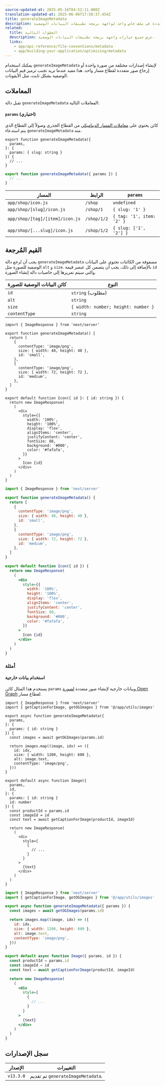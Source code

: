 ```yaml
---
source-updated-at: 2025-05-16T04:52:11.000Z
translation-updated-at: 2025-06-06T17:58:37.454Z
title: generateImageMetadata
description: تعلم كيفية إنشاء صور متعددة في ملف خاص واحد لواجهة برمجة تطبيقات البيانات الوصفية (Metadata API).
related:
  title: الخطوات التالية
  description: عرض جميع خيارات واجهة برمجة تطبيقات البيانات الوصفية.
  links:
    - app/api-reference/file-conventions/metadata
    - app/building-your-application/optimizing/metadata
---
```


يمكنك استخدام `generateImageMetadata` لإنشاء إصدارات مختلفة من صورة واحدة أو إرجاع صور متعددة لقطاع مسار واحد. هذا مفيد عندما تريد تجنب ترميز قيم البيانات الوصفية بشكل ثابت، مثل الأيقونات.

## المعاملات

تقبل دالة `generateImageMetadata` المعاملات التالية:

#### `params` (اختياري)

كائن يحتوي على [معاملات المسار الديناميكي](/docs/app/building-your-application/routing/dynamic-routes) من القطاع الجذري وصولاً إلى القطاع الذي يتم استدعاء `generateImageMetadata` منه.

```tsx filename="icon.tsx" switcher
export function generateImageMetadata({
  params,
}: {
  params: { slug: string }
}) {
  // ...
}
```

```jsx filename="icon.js" switcher
export function generateImageMetadata({ params }) {
  // ...
}
```

| المسار                           | الرابط         | `params`                  |
| ------------------------------- | ----------- | ------------------------- |
| `app/shop/icon.js`              | `/shop`     | `undefined`               |
| `app/shop/[slug]/icon.js`       | `/shop/1`   | `{ slug: '1' }`           |
| `app/shop/[tag]/[item]/icon.js` | `/shop/1/2` | `{ tag: '1', item: '2' }` |
| `app/shop/[...slug]/icon.js`    | `/shop/1/2` | `{ slug: ['1', '2'] }`    |

## القيم المُرجعة

يجب أن تُرجع دالة `generateImageMetadata` مصفوفة من الكائنات تحتوي على البيانات الوصفية للصورة مثل `alt` و `size`. بالإضافة إلى ذلك، يجب أن يتضمن كل عنصر قيمة `id` والتي سيتم تمريرها إلى خاصيات دالة إنشاء الصورة.

| كائن البيانات الوصفية للصورة | النوع                                |
| --------------------- | ----------------------------------- |
| `id`                  | `string` (مطلوب)                 |
| `alt`                 | `string`                            |
| `size`                | `{ width: number; height: number }` |
| `contentType`         | `string`                            |

```tsx filename="icon.tsx" switcher
import { ImageResponse } from 'next/server'

export function generateImageMetadata() {
  return [
    {
      contentType: 'image/png',
      size: { width: 48, height: 48 },
      id: 'small',
    },
    {
      contentType: 'image/png',
      size: { width: 72, height: 72 },
      id: 'medium',
    },
  ]
}

export default function Icon({ id }: { id: string }) {
  return new ImageResponse(
    (
      <div
        style={{
          width: '100%',
          height: '100%',
          display: 'flex',
          alignItems: 'center',
          justifyContent: 'center',
          fontSize: 88,
          background: '#000',
          color: '#fafafa',
        }}
      >
        Icon {id}
      </div>
    )
  )
}
```

```jsx filename="icon.js" switcher
import { ImageResponse } from 'next/server'

export function generateImageMetadata() {
  return [
    {
      contentType: 'image/png',
      size: { width: 48, height: 48 },
      id: 'small',
    },
    {
      contentType: 'image/png',
      size: { width: 72, height: 72 },
      id: 'medium',
    },
  ]
}

export default function Icon({ id }) {
  return new ImageResponse(
    (
      <div
        style={{
          width: '100%',
          height: '100%',
          display: 'flex',
          alignItems: 'center',
          justifyContent: 'center',
          fontSize: 88,
          background: '#000',
          color: '#fafafa',
        }}
      >
        Icon {id}
      </div>
    )
  )
}
```

### أمثلة

#### استخدام بيانات خارجية

يستخدم هذا المثال كائن `params` وبيانات خارجية لإنشاء صور متعددة [لصورة Open Graph](/docs/app/api-reference/file-conventions/metadata/opengraph-image) لقطاع مسار.

```tsx filename="app/products/[id]/opengraph-image.tsx" switcher
import { ImageResponse } from 'next/server'
import { getCaptionForImage, getOGImages } from '@/app/utils/images'

export async function generateImageMetadata({
  params,
}: {
  params: { id: string }
}) {
  const images = await getOGImages(params.id)

  return images.map((image, idx) => ({
    id: idx,
    size: { width: 1200, height: 600 },
    alt: image.text,
    contentType: 'image/png',
  }))
}

export default async function Image({
  params,
  id,
}: {
  params: { id: string }
  id: number
}) {
  const productId = params.id
  const imageId = id
  const text = await getCaptionForImage(productId, imageId)

  return new ImageResponse(
    (
      <div
        style={
          {
            // ...
          }
        }
      >
        {text}
      </div>
    )
  )
}
```

```jsx filename="app/products/[id]/opengraph-image.js" switcher
import { ImageResponse } from 'next/server'
import { getCaptionForImage, getOGImages } from '@/app/utils/images'

export async function generateImageMetadata({ params }) {
  const images = await getOGImages(params.id)

  return images.map((image, idx) => ({
    id: idx,
    size: { width: 1200, height: 600 },
    alt: image.text,
    contentType: 'image/png',
  }))
}

export default async function Image({ params, id }) {
  const productId = params.id
  const imageId = id
  const text = await getCaptionForImage(productId, imageId)

  return new ImageResponse(
    (
      <div
        style={
          {
            // ...
          }
        }
      >
        {text}
      </div>
    )
  )
}
```

## سجل الإصدارات

| الإصدار   | التغييرات                             |
| --------- | ----------------------------------- |
| `v13.3.0` | تم تقديم `generateImageMetadata`. |